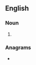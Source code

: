 {{also|Westies}}
==English==

===Noun===
{{head|en|noun form}}

# {{plural of|en|westie}}

===Anagrams===
* {{anagrams|en|a=eeisstw|setwise}}